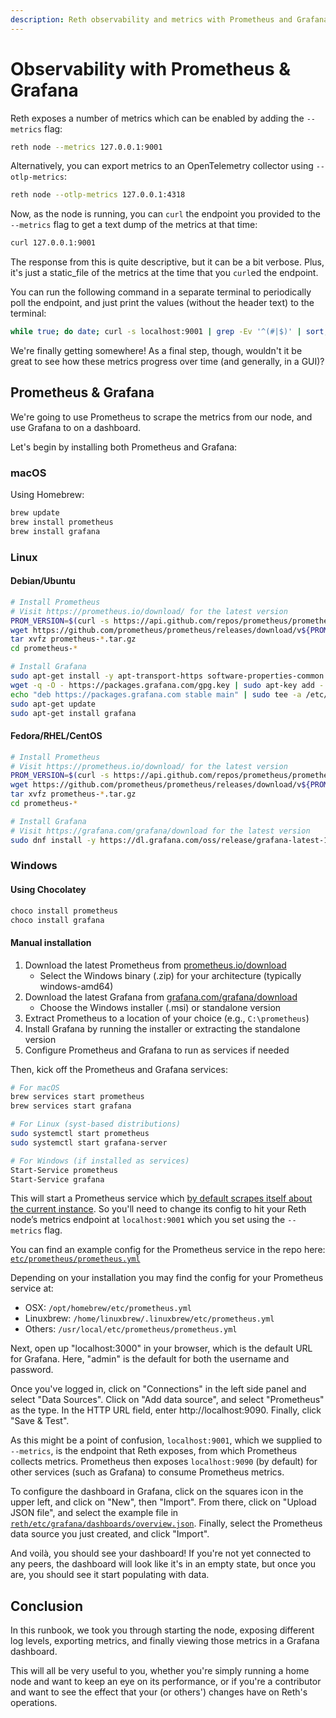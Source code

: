 ```yaml
---
description: Reth observability and metrics with Prometheus and Grafana.
---
```


# Observability with Prometheus & Grafana

Reth exposes a number of metrics which can be enabled by adding the `--metrics` flag:

```bash
reth node --metrics 127.0.0.1:9001
```

Alternatively, you can export metrics to an OpenTelemetry collector using `--otlp-metrics`:

```bash
reth node --otlp-metrics 127.0.0.1:4318
```

Now, as the node is running, you can `curl` the endpoint you provided to the `--metrics` flag to get a text dump of the metrics at that time:

```bash
curl 127.0.0.1:9001
```

The response from this is quite descriptive, but it can be a bit verbose. Plus, it's just a static_file of the metrics at the time that you `curl`ed the endpoint.

You can run the following command in a separate terminal to periodically poll the endpoint, and just print the values (without the header text) to the terminal:

```bash
while true; do date; curl -s localhost:9001 | grep -Ev '^(#|$)' | sort; echo; sleep 10; done
```

We're finally getting somewhere! As a final step, though, wouldn't it be great to see how these metrics progress over time (and generally, in a GUI)?

## Prometheus & Grafana

We're going to use Prometheus to scrape the metrics from our node, and use Grafana to on a dashboard.

Let's begin by installing both Prometheus and Grafana:

### macOS

Using Homebrew:

```bash
brew update
brew install prometheus
brew install grafana
```

### Linux

#### Debian/Ubuntu

```bash
# Install Prometheus
# Visit https://prometheus.io/download/ for the latest version
PROM_VERSION=$(curl -s https://api.github.com/repos/prometheus/prometheus/releases/latest | grep tag_name | cut -d '"' -f 4 | cut -c 2-)
wget https://github.com/prometheus/prometheus/releases/download/v${PROM_VERSION}/prometheus-${PROM_VERSION}.linux-amd64.tar.gz
tar xvfz prometheus-*.tar.gz
cd prometheus-*

# Install Grafana
sudo apt-get install -y apt-transport-https software-properties-common
wget -q -O - https://packages.grafana.com/gpg.key | sudo apt-key add -
echo "deb https://packages.grafana.com stable main" | sudo tee -a /etc/apt/sources.list.d/grafana.list
sudo apt-get update
sudo apt-get install grafana
```

#### Fedora/RHEL/CentOS

```bash
# Install Prometheus
# Visit https://prometheus.io/download/ for the latest version
PROM_VERSION=$(curl -s https://api.github.com/repos/prometheus/prometheus/releases/latest | grep tag_name | cut -d '"' -f 4 | cut -c 2-)
wget https://github.com/prometheus/prometheus/releases/download/v${PROM_VERSION}/prometheus-${PROM_VERSION}.linux-amd64.tar.gz
tar xvfz prometheus-*.tar.gz
cd prometheus-*

# Install Grafana
# Visit https://grafana.com/grafana/download for the latest version
sudo dnf install -y https://dl.grafana.com/oss/release/grafana-latest-1.x86_64.rpm
```

### Windows

#### Using Chocolatey

```powershell
choco install prometheus
choco install grafana
```

#### Manual installation

1. Download the latest Prometheus from [prometheus.io/download](https://prometheus.io/download/)
    - Select the Windows binary (.zip) for your architecture (typically windows-amd64)
2. Download the latest Grafana from [grafana.com/grafana/download](https://grafana.com/grafana/download)
    - Choose the Windows installer (.msi) or standalone version
3. Extract Prometheus to a location of your choice (e.g., `C:\prometheus`)
4. Install Grafana by running the installer or extracting the standalone version
5. Configure Prometheus and Grafana to run as services if needed

Then, kick off the Prometheus and Grafana services:

```bash
# For macOS
brew services start prometheus
brew services start grafana

# For Linux (syst-based distributions)
sudo systemctl start prometheus
sudo systemctl start grafana-server

# For Windows (if installed as services)
Start-Service prometheus
Start-Service grafana
```

This will start a Prometheus service which [by default scrapes itself about the current instance](https://prometheus.io/docs/introduction/first_steps/#:~:text=The%20job%20contains%20a%20single,%3A%2F%2Flocalhost%3A9090%2Fmetrics.). So you'll need to change its config to hit your Reth node’s metrics endpoint at `localhost:9001` which you set using the `--metrics` flag.

You can find an example config for the Prometheus service in the repo here: [`etc/prometheus/prometheus.yml`](https://github.com/paradigmxyz/reth/blob/main/etc/prometheus/prometheus.yml)

Depending on your installation you may find the config for your Prometheus service at:

-   OSX: `/opt/homebrew/etc/prometheus.yml`
-   Linuxbrew: `/home/linuxbrew/.linuxbrew/etc/prometheus.yml`
-   Others: `/usr/local/etc/prometheus/prometheus.yml`

Next, open up "localhost:3000" in your browser, which is the default URL for Grafana. Here, "admin" is the default for both the username and password.

Once you've logged in, click on "Connections" in the left side panel and select "Data Sources". Click on "Add data source", and select "Prometheus" as the type. In the HTTP URL field, enter http://localhost:9090. Finally, click "Save & Test".

As this might be a point of confusion, `localhost:9001`, which we supplied to `--metrics`, is the endpoint that Reth exposes, from which Prometheus collects metrics. Prometheus then exposes `localhost:9090` (by default) for other services (such as Grafana) to consume Prometheus metrics.

To configure the dashboard in Grafana, click on the squares icon in the upper left, and click on "New", then "Import". From there, click on "Upload JSON file", and select the example file in [`reth/etc/grafana/dashboards/overview.json`](https://github.com/paradigmxyz/reth/blob/main/etc/grafana/dashboards/overview.json). Finally, select the Prometheus data source you just created, and click "Import".

And voilà, you should see your dashboard! If you're not yet connected to any peers, the dashboard will look like it's in an empty state, but once you are, you should see it start populating with data.

## Conclusion

In this runbook, we took you through starting the node, exposing different log levels, exporting metrics, and finally viewing those metrics in a Grafana dashboard.

This will all be very useful to you, whether you're simply running a home node and want to keep an eye on its performance, or if you're a contributor and want to see the effect that your (or others') changes have on Reth's operations.

[installation]: ../installation/installation
[release-profile]: https://doc.rust-lang.org/cargo/reference/profiles.html#release
[docs]: https://github.com/paradigmxyz/reth/tree/main/docs
[metrics]: https://reth.rs/run/observability.html
